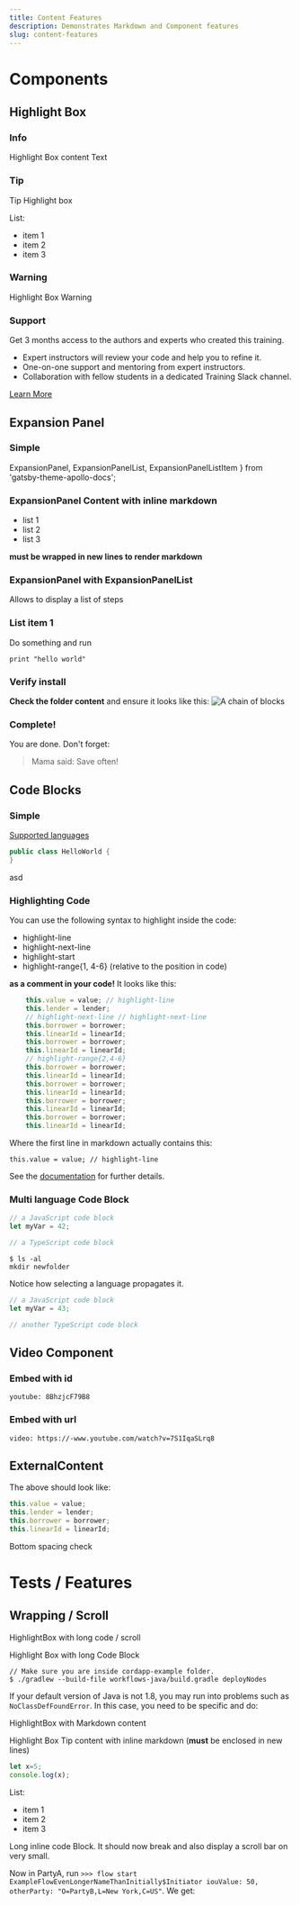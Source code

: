 ```yaml
---
title: Content Features
description: Demonstrates Markdown and Component features
slug: content-features
---
```


# Components

## Highlight Box


### Info

<HighlightBox type="info">

Highlight Box content Text

</HighlightBox>


### Tip

<HighlightBox type="tip">

Tip Highlight box

List:
* item 1
* item 2
* item 3

</HighlightBox>


### Warning

<HighlightBox type="warn">

Highlight Box Warning


</HighlightBox>


### Support

<HighlightBox type="support">

Get 3 months access to the authors and experts who created this training.

* Expert instructors will review your code and help you to refine it.
* One-on-one support and mentoring from expert instructors.
* Collaboration with fellow students in a dedicated Training Slack channel.

<div class="cta-wrapper">
<a href="/in-closing/get-paid-support/" class="cta-button">Learn More</a>
</div>

</HighlightBox>


## Expansion Panel

### Simple

  ExpansionPanel,
  ExpansionPanelList,
  ExpansionPanelListItem
} from 'gatsby-theme-apollo-docs';

<ExpansionPanel title="Expansion Panel Component Title">

### ExpansionPanel Content with inline markdown
* list 1
* list 2
* list 3


**must be wrapped in new lines to render markdown**

</ExpansionPanel>

### ExpansionPanel with ExpansionPanelList
Allows to display a list of steps

<ExpansionPanel title="How to use the ExpansionPanel component">

<ExpansionPanelList>
<ExpansionPanelListItem number="1">

### List item 1

Do something and run
```
print "hello world"
```

</ExpansionPanelListItem>
<ExpansionPanelListItem number="2">

### Verify install
**Check the folder content** and ensure it looks like this:
![A chain of blocks](01-blockchain/images/blockchainintro.png)

</ExpansionPanelListItem>
<ExpansionPanelListItem number="check">

### Complete!
You are done. Don't forget:
> Mama said: Save often!

</ExpansionPanelListItem>
</ExpansionPanelList>

</ExpansionPanel>

## Code Blocks

### Simple
[Supported languages](https://prismjs.com/#supported-languages)

```java
public class HelloWorld {
}
```

asd

### Highlighting Code

You can use the following syntax to highlight inside the code:
* highlight-line
* highlight-next-line
* highlight-start
* highlight-range{1, 4-6} (relative to the position in code)

**as a comment in your code!** It looks like this:

```js
	this.value = value; // highlight-line
	this.lender = lender;
	// highlight-next-line // highlight-next-line
	this.borrower = borrower;
	this.linearId = linearId;
	this.borrower = borrower;
	this.linearId = linearId;
	// highlight-range{2,4-6}
	this.borrower = borrower;
	this.linearId = linearId;
	this.borrower = borrower;
	this.linearId = linearId;
	this.borrower = borrower;
	this.linearId = linearId;
	this.borrower = borrower;
	this.linearId = linearId;
```

Where the first line in markdown actually contains this:

`this.value = value; // highlight-line`

See the [documentation](https://www.gatsbyjs.org/packages/gatsby-remark-prismjs/#line-highlighting) for further details.

### Multi language Code Block


<MultiCodeBlock>

```js
// a JavaScript code block
let myVar = 42;
```

```ts
// a TypeScript code block
```

```shell
$ ls -al
mkdir newfolder
```

</MultiCodeBlock>

Notice how selecting a language propagates it.

<MultiCodeBlock>

```js
// a JavaScript code block
let myVar = 43;
```

```ts
// another TypeScript code block
```

</MultiCodeBlock>

## Video Component

### Embed with id

`youtube: 8BhzjcF79B8`

### Embed with url

`video: https://-www.youtube.com/watch?v=7S1IqaSLrq8`


## ExternalContent


<ExternalContent
    url="https://raw.githubusercontent.com/corda/samples/2f110c0085b8a9f59d3ceba779604ed2798d46af/cordapp-example/contracts-java/src/main/java/com/example/state/IOUState.java"
    lineStart="40"
    lineEnd="43"
    language="javascript" />

The above should look like:

```javascript
this.value = value;
this.lender = lender;
this.borrower = borrower;
this.linearId = linearId;
```

Bottom spacing check

# Tests / Features

## Wrapping / Scroll

HighlightBox with long code / scroll

<HighlightBox type="info">

Highlight Box with long Code Block

```shell
// Make sure you are inside cordapp-example folder.
$ ./gradlew --build-file workflows-java/build.gradle deployNodes
```

If your default version of Java is not 1.8, you may run into problems such as `NoClassDefFoundError`. In this case, you need to be specific and do:

</HighlightBox>

HighlightBox with Markdown content

<HighlightBox type="tip">

Highlight Box Tip content with inline markdown (**must** be enclosed in new lines)

```javascript
let x=5;
console.log(x);
```

List:
* item 1
* item 2
* item 3

</HighlightBox>

Long inline code Block. It should now break and also display a scroll bar on very small.

Now in PartyA, run `>>> flow start ExampleFlowEvenLongerNameThanInitially$Initiator iouValue: 50, otherParty: "O=PartyB,L=New York,C=US"`. We get:
